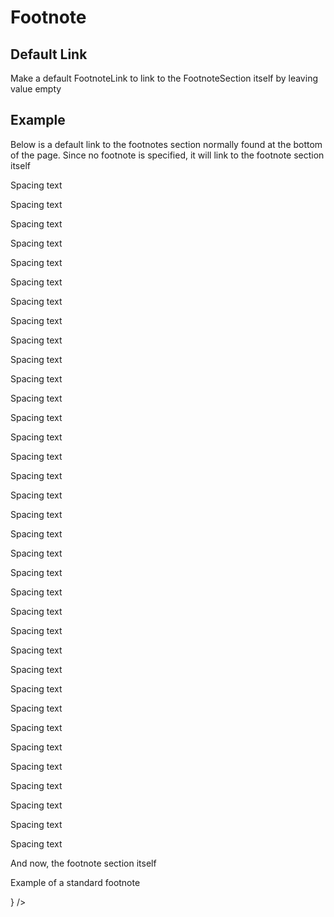 

<Meta title="Components/Footnote/Default" component={FootnoteSection} />

# Footnote

## Default Link

Make a default FootnoteLink to link to the FootnoteSection itself by leaving value empty

## Example

<Canvas>
  <span>
    <p>
      Below is a default link to the footnotes section normally found at the
      bottom of the page. Since no footnote is specified, it will link to the
      footnote section itself
    </p>
    <FootnoteLink />
    <p>Spacing text</p>
    <p>Spacing text</p>
    <p>Spacing text</p>
    <p>Spacing text</p>
    <p>Spacing text</p>
    <p>Spacing text</p>
    <p>Spacing text</p>
    <p>Spacing text</p>
    <p>Spacing text</p>
    <p>Spacing text</p>
    <p>Spacing text</p>
    <p>Spacing text</p>
    <p>Spacing text</p>
    <p>Spacing text</p>
    <p>Spacing text</p>
    <p>Spacing text</p>
    <p>Spacing text</p>
    <p>Spacing text</p>
    <p>Spacing text</p>
    <p>Spacing text</p>
    <p>Spacing text</p>
    <p>Spacing text</p>
    <p>Spacing text</p>
    <p>Spacing text</p>
    <p>Spacing text</p>
    <p>Spacing text</p>
    <p>Spacing text</p>
    <p>Spacing text</p>
    <p>Spacing text</p>
    <p>Spacing text</p>
    <p>Spacing text</p>
    <p>Spacing text</p>
    <p>Spacing text</p>
    <p>Spacing text</p>
    <p>Spacing text</p>
    <p>And now, the footnote section itself</p>
    <FootnoteSection>
      <FootnoteSection.Footnote
        value="1"
        children={<p>Example of a standard footnote</p>}
      />
    </FootnoteSection>
  </span>
</Canvas>
